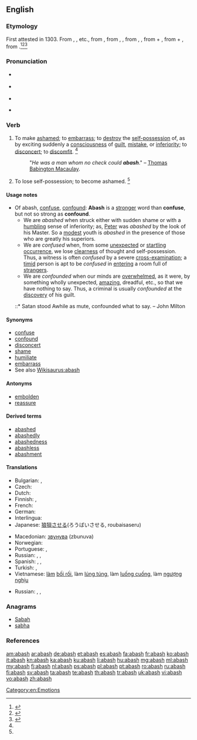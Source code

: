 ==English==

===Etymology===
First attested in 1303. From {{etyl|enm|en}} {{term|abaisen|lang=enm}}, {{term|abaishen}}, {{term|abashen||to gape with surprise|lang=enm}} etc., from {{etyl|xno|en}} {{term|abaiss|abaïss|lang=fro}}, from {{etyl|frm|en}} {{term|abair|lang=frm}}, {{term|abaisser|abaïsser|to astonish, alter|lang=frm}}, from {{etyl|fro|en}} {{term|esbaïr|lang=fro}}, {{term|ébahir|lang=fro}}, from {{term|es||utterly|lang=fro}} + {{term|bair||to [[astonish]]|lang=fro}}, from {{etyl|la|en}} {{term|ex-||out of|lang=la}} + {{term|baer||to gape|lang=la}}, from {{term|batāre||to yawn, gape|lang=la}}.<ref name=SOED>{{R:SOED5|page=2}}</ref><ref name=WI3>{{R:MW3 1976|page=2}}</ref><ref name=OXF>{{R:OCD2|page=2}}</ref>

===Pronunciation===
* {{a|RP}} {{IPA|/əˈbæʃ/}}
* {{a|GenAm}} {{IPA|/əˈbæʃ/}}
* {{audio|en-us-abash.ogg|Audio (US)|lang=en}}

* {{rhymes|æʃ}}

===Verb===
{{en-verb|abash|es}}

# {{context|transitive|lang=en}} To make [[ashamed]]; to [[embarrass]]; to [[destroy]] the [[self-possession]] of, as by exciting suddenly a [[consciousness]] of [[guilt]], [[mistake]], or [[inferiority]]; to [[disconcert]]; to [[discomfit]]. {{defdate|First attested from around (1150 to 1350).}}<ref name=SOED/>
#: "''He was a man whom no check could '''abash'''''." – [[w:Thomas Babington Macaulay|Thomas Babington Macaulay]].
# {{context|intransitive|obsolete|lang=en}} To lose self-possession; to become ashamed. {{defdate|Attested from around (1350 to 1470) until the late 16<sup>th</sup> century.}}<ref name=SOED/>

====Usage notes====
* Of abash, [[confuse]], [[confound]]: '''Abash''' is a [[stronger]] word than '''confuse''', but not so strong as '''confound'''.
** We are ''abashed'' when struck either with sudden shame or with a [[humbling]] sense of inferiority; as, [[Peter]] was ''abashed'' by the look of his Master. So a [[modest]] youth is ''abashed'' in the presence of those who are greatly his superiors.
** We are ''confused'' when, from some [[unexpected]] or [[startling]] [[occurrence]], we lose [[clearness]] of thought and self-possession. Thus, a witness is often ''confused'' by a severe [[cross-]]examination; a [[timid]] person is apt to be ''confused'' in [[entering]] a room full of [[strangers]].
** We are ''confounded'' when our minds are [[overwhelmed]], as it were, by something wholly unexpected, [[amazing]], dreadful, etc., so that we have nothing to say. Thus, a criminal is usually ''confounded'' at the [[discovery]] of his guilt.
*::* Satan stood Awhile as mute, confounded what to say. – John Milton

====Synonyms====
{{checksense}}
* [[confuse]]
* [[confound]]
* [[disconcert]]
* [[shame]]
* [[humiliate]]
* [[embarrass]]
* See also [[Wikisaurus:abash]]

====Antonyms====
* [[embolden]]
* [[reassure]]

====Derived terms====
* [[abashed]]
* [[abashedly]]
* [[abashedness]]
* [[abashless]]
* [[abashment]]

====Translations====
{{trans-top|to make ashamed, to embarrass}}
* Bulgarian: {{t+|bg|засрамвам}}, {{t+|bg|смущавам}}
* Czech: {{t|cs|zahanbit}}
* Dutch: {{t+|nl|beschamen}}
* Finnish: {{t|fi|saattaa häpeilemään}}, {{t|fi|saattaa hämille}}
* French: {{t+|fr|confondre}}
* German: {{t+|de|beschämen}}
* Interlingua: {{t|ia|confunder}}
* Japanese: [[狼狽]]させる(ろうばいさせる, roubaisaseru)
{{trans-mid}}
* Macedonian: [[звунува]] (zbunuva)
* Norwegian: {{t|no|gjøre skamfull}}
* Portuguese: {{t+|pt|envergonhar}}, {{t+|pt|confundir}}
* Russian: {{t+|ru|смущать|impf|tr=smuščát’}}, {{t+|ru|конфузить|impf|tr=konfúžit’|sc=Cyrl}}, {{t|ru|приводить в замешательство|impf|tr=privodít’ v zamešátel’stvo|sc=Cyrl}}
* Spanish: {{t+|es|confundir}}, {{t+|es|avergonzar}}, {{t+|es|abochornar}}
* Turkish: {{t+|tr|utandırmak}}, {{t+|tr|mahcup etmek}}
* Vietnamese: [[làm]] [[bối rối]], làm [[lúng túng]], làm [[luống cuống]], làm [[ngượng nghịu]]
{{trans-bottom}}

{{trans-top|obsolete: to lose self-possession; to become ashamed}}
* Russian: {{t+|ru|смутиться|pf|tr=smutít’sja|sc=Cyrl}}, {{t+|ru|сконфузиться|pf|tr=skonfúžit’sja|sc=Cyrl}}, {{t|ru|прийти в замешательство|pf|tr=prijtí v zamešátel’stvo|sc=Cyrl}}
{{trans-mid}}
{{trans-bottom}}

===Anagrams===
* [[Sabah#English|Sabah]]
* [[sabha#English|sabha]]

===References===
<references/>

[[Category:en:Emotions]]

[[am:abash]]
[[ar:abash]]
[[de:abash]]
[[et:abash]]
[[es:abash]]
[[fa:abash]]
[[fr:abash]]
[[ko:abash]]
[[it:abash]]
[[kn:abash]]
[[ka:abash]]
[[ku:abash]]
[[li:abash]]
[[hu:abash]]
[[mg:abash]]
[[ml:abash]]
[[my:abash]]
[[fj:abash]]
[[nl:abash]]
[[ps:abash]]
[[pl:abash]]
[[pt:abash]]
[[ro:abash]]
[[ru:abash]]
[[fi:abash]]
[[sv:abash]]
[[ta:abash]]
[[te:abash]]
[[th:abash]]
[[tr:abash]]
[[uk:abash]]
[[vi:abash]]
[[vo:abash]]
[[zh:abash]]